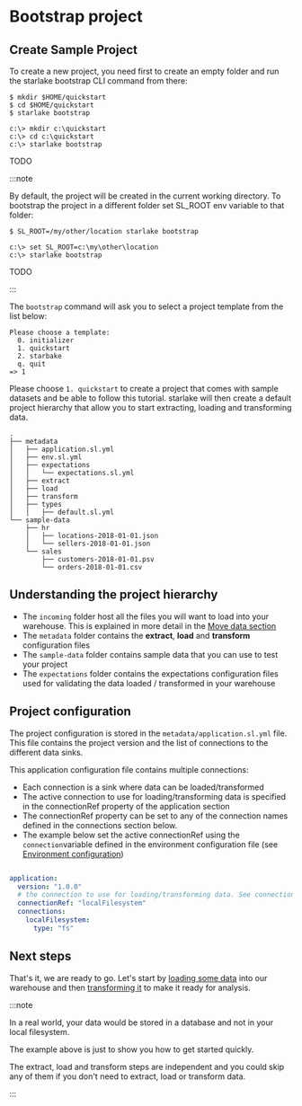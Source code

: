 #  Bootstrap project


## Create Sample Project

To create a new project, you need first to create an empty folder and run the
starlake bootstrap CLI command from there:

<Tabs groupId="platforms">
<TabItem value="linux_macos" label="Linux/MacOS">

```
$ mkdir $HOME/quickstart
$ cd $HOME/quickstart
$ starlake bootstrap
```

</TabItem>
<TabItem value="windows" label="Windows">

```
c:\> mkdir c:\quickstart
c:\> cd c:\quickstart
c:\> starlake bootstrap
```

</TabItem>
<TabItem value="docker" label="Docker">
TODO
</TabItem>

</Tabs>

:::note

By default, the project will be created in the current working directory.
To bootstrap the project in a different folder set SL_ROOT env variable to that folder:


<Tabs groupId="platforms">
<TabItem value="linux_macos" label="Linux/MacOS">

```
$ SL_ROOT=/my/other/location starlake bootstrap
```

</TabItem>
<TabItem value="windows" label="Windows">

```
c:\> set SL_ROOT=c:\my\other\location
c:\> starlake bootstrap
```

</TabItem>
<TabItem value="docker" label="Docker">
TODO
</TabItem>
</Tabs>

:::

The ```bootstrap``` command will ask you to select a project template from the list below:

```
Please choose a template:
  0. initializer
  1. quickstart
  2. starbake
  q. quit
=> 1
```
Please choose `1. quickstart` to create a project that comes with sample datasets and be able to follow this tutorial.
starlake will then create a default project hierarchy that allow you to start extracting, loading and transforming data.


``` text {2,5,7,8,9,10}
.
├── metadata
│   ├── application.sl.yml
│   ├── env.sl.yml
│   ├── expectations
│   │   └── expectations.sl.yml
│   ├── extract
│   ├── load
│   ├── transform
│   ├── types
│   │   ├── default.sl.yml
└── sample-data
    ├── hr
    │   ├── locations-2018-01-01.json
    │   └── sellers-2018-01-01.json
    └── sales
        ├── customers-2018-01-01.psv
        └── orders-2018-01-01.csv

```

## Understanding the project hierarchy

- The `incoming` folder host all the files you will want to load into your warehouse. This is explained in more detail in the [Move data section](load)
- The `metadata` folder contains the __extract__, __load__ and __transform__ configuration files
- The `sample-data` folder contains sample data that you can use to test your project
- The `expectations` folder contains the expectations configuration files used for validating the data loaded / transformed in your warehouse

## Project configuration

The project configuration is stored in the `metadata/application.sl.yml` file. This file contains the project version and the list of connections to the different data sinks.


This application configuration file contains multiple connections:
- Each connection is a sink where data can be loaded/transformed
- The active connection to use for loading/transforming data is specified in the connectionRef property of the application section
- The connectionRef property can be set to any of the connection names defined in the connections section below.
- The example below set the active connectionRef using the `connection`variable defined in the environment configuration file (see [Environment configuration](env))

```yaml

application:
  version: "1.0.0"
  # the connection to use for loading/transforming data. See connections section below
  connectionRef: "localFilesystem"
  connections:
    localFilesystem:
      type: "fs"

```

## Next steps

That's it, we are ready to go. Let's start by [loading some data](load) into our warehouse and then [transforming it](transform) to make it ready for analysis.

:::note

In a real world, your data would be stored in a database and not in your local filesystem.

The example above is just to show you how to get started quickly.

The extract, load and transform steps are independent and you could skip any of them if you don't need to extract, load or transform data.

:::

